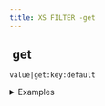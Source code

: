 ```yaml
---
title: XS FILTER -get
---
```


## <img src="../assets/docuBadge (11).png" alt="" data-size="line"> get <a href="#xsget" id="xsget"></a>

`value|get:key:default`

<details>

<summary>Examples</summary>

```javascript
{"name":"John"}|get:"name":"unknown"     // Returns "John"
{}|get:"name":"unknown"                  // Returns "unknown"
```

</details>
